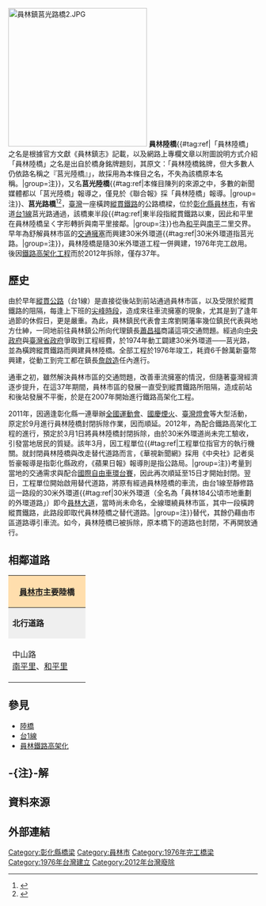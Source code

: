 {{Infobox_Bridge
|bridge_name=員林陸橋
|image= 員林鎮莒光路橋.JPG
|caption= 2011年的員林陸橋
|official_name= 
|Also_known_as= 
|carries= {{Jct|country=TWN|PH|1}}
|crosses= [[縱貫鐵路|縱貫鐵路]]
|locale= {{TWN}}[[彰化縣|彰化縣]][[員林市|員林市]]
|maint= 
|id=
|design= 鋼筋混凝土橋
|mainspan= 公尺
|length= 公尺
|width= 30公尺
|height= 公尺
|clearance= 
|below= 
|aadtraffic=
|open= 1976年
|closed= 2012年
|toll= 
|coordinates={{coord|23|58|11.4|N|120|34|5.9|E}}
}}
[[File:員林鎮莒光路橋2.JPG|280px]]
'''員林陸橋'''{{#tag:ref|「員林陸橋」之名是根據官方文獻《員林鎮志》記載{{r|開拓篇}}，以及網路上專欄文章以附圖說明方式介紹「員林陸橋」之名是出自於橋身銘牌題刻{{r|Hudson}}，其原文：「員林陸橋銘牌，但大多數人仍依路名稱之『莒光陸橋』{{r|Hudson}}」，故採用為本條目之名，不失為該橋原本名稱。|group=注}}，又名'''莒光陸橋'''{{#tag:ref|本條目陳列的來源之中，多數的新聞媒體都以「莒光陸橋」報導之，僅見於《聯合報》採「員林陸橋」報導。|group=注}}、'''莒光路橋'''<ref>{{cite news|title=員林莒光路橋何時拆，延至14日以後|publisher=彰視新聞|author=王瀚增|date=2012-03-05|url=http://news.sdtv.com.tw/News_detail.html?sn=20684&p5=1&select_5=%B2%F7%A5%FA%B8%F4#news_top}}</ref><ref>{{Cite web |url=http://www.chcg.gov.tw/ch/03news/01search_view.asp?bull_id=114636 |title=《彰化縣消防局第二大隊員林西區消防隊因應『莒光路橋封閉』作為》，彰化縣政府官網 |accessdate=2014-01-01 |archive-date=2019-09-18 |archive-url=https://web.archive.org/web/20190918155210/http://www.chcg.gov.tw/ch/03news/01search_view.asp?bull_id=114636 |dead-url=no }}</ref>，[[臺灣|臺灣]]一座橫跨[[縱貫鐵路|縱貫鐵路]]的公路橋樑，位於[[彰化縣|彰化縣]][[員林市|員林市]]，有省道[[台1線|台1線]]莒光路通過，該橋東半段{{#tag:ref|東半段指縱貫鐵路以東，因此和平里在員林陸橋呈ㄑ字形轉折與南平里接鄰{{r|map}}。|group=注}}也為[[和平里_(員林市)|和平]]與[[南平里_(員林市)|南平]]二里交界{{r|開拓篇}}{{r|map}}。早年為舒解員林市區的[[交通擁塞|交通擁塞]]而興建30米外環道{{#tag:ref|30米外環道指莒光路{{r|建設篇}}。|group=注}}，員林陸橋是隨30米外環道工程一併興建，1976年完工啟用{{r|建設篇}}。後因[[員林鐵路高架化|鐵路高架化工程]]而於2012年拆除，僅存37年{{r|阮怡瑜}}。

== 歷史 ==
由於早年[[縱貫公路|縱貫公路]]（台1線）是直接從後站到前站通過員林市區，以及受限於縱貫鐵路的阻隔，每逢上下班的[[尖峰時段|尖峰時段]]，造成來往車流擁塞的現象，尤其是到了逢年過節的休假日，更是嚴重{{r|建設篇}}。為此，員林鎮民代表會主席劉開藩率幾位鎮民代表與地方仕紳，一同地前往員林鎮公所向代理鎮長[[蕭昌福|蕭昌福]]商議這項交通問題{{r|建設篇}}。經過向[[中華民國中央政府|中央政府]]與[[臺灣省政府|臺灣省政府]]爭取到工程經費，於1974年動工闢建30米外環道——莒光路，並為橫跨縱貫鐵路而興建員林陸橋{{r|建設篇}}。全部工程於1976年竣工，耗資6千餘萬新臺幣興建，從動工到完工都在鎮長[[詹啟造|詹啟造]]任內進行{{r|建設篇}}。

通車之初，雖然解決員林市區的交通問題，改善車流擁塞的情況，但隨著臺灣經濟逐步提升，在這37年期間，員林市區的發展一直受到縱貫鐵路所阻隔，造成前站和後站發展不平衡，於是在2007年開始進行鐵路高架化工程{{r|建設篇}}{{r|阮怡瑜}}{{r|劉惠娟}}。

2011年，因適逢彰化縣一連舉辦[[全國運動會|全國運動會]]、[[國慶煙火|國慶煙火]]、[[臺灣燈會|臺灣燈會]]等大型活動，原定於9月進行員林陸橋封閉拆除作業，因而順延{{r|陸橋要拆}}。2012年，為配合鐵路高架化工程的進行，預定於3月1日將員林陸橋封閉拆除，由於30米外環道尚未完工驗收，引發當地居民的質疑{{r|中央社}}{{r|appledaily}}。該年3月，因工程單位{{#tag:ref|工程單位指官方的執行機關。就封閉員林陸橋與改走替代道路而言，《華視新聞網》採用《中央社》記者吳哲豪報導是指彰化縣政府，《蘋果日報》報導則是指公路局{{r|中央社}}{{r|appledaily}}。|group=注}}考量到當地的交通需求與配合[[2012年國際自由車環台公路大賽|國際自由車環台賽]]，因此再次順延至15日才開始封閉{{r|中央社}}{{r|何森永}}。翌日，工程單位開始啟用替代道路，將原有經過員林陸橋的車流，由台1線至靜修路這一路段的30米外環道{{#tag:ref|30米外環道（全名為「員林184公頃市地重劃的外環道路」）即今[[員林大道|員林大道]]，當時尚未命名，全線環繞員林市區，其中一段橫跨縱貫鐵路，此路段即取代員林陸橋之替代道路{{r|吳為恭}}{{r|道路資訊}}。|group=注}}替代，其餘仍藉由市區道路導引車流{{r|何森永}}{{r|改走替代}}。如今，員林陸橋已被拆除，原本橋下的道路也封閉，不再開放通行{{r|阮怡瑜}}。

== 相鄰道路 ==
{|  class="toccolours" border="1" cellpadding="4" style="margin: 0 auto; border-collapse: collapse; text-align: center; white-space:nowrap;"
|-  
! colspan="3" style="background: #ffdead;" | '''[[員林市|員林市]]主要陸橋'''
|-
| style="background: #efefef;" | '''北行道路'''
| colspan="1" style= "background: #efefef;"    |'''[[縱貫鐵路|縱貫鐵路]]'''
| style="background: #efefef;" | '''南行道路'''
|-
| style="width:140px; height:88px;" |  中山路<br>[[南平里_(員林市)|南平里]]、[[和平里_(員林市)|和平里]]</small>
| style="width:200px; height:75px;" | '''員林陸橋'''<br /><small>''往''</small><br /><small>''←[[彰化市|彰化]]方向　　　　[[北斗鎮_(臺灣)|北斗]]方向→''</small>
| style="width:140px; height:75px;" | 莒光路<br /><small>[[南平里_(員林市)|南平里]]</small>
{| border="0"
|}
|}

== 參見 ==
*[[陸橋|陸橋]]
*[[台1線|台1線]]
*[[員林市區鐵路高架化計畫|員林鐵路高架化]]

== -{注}-解 ==
{{reflist|group=注|colwidth=30em}}

== 資料來源 ==
{{reflist|2|refs=

<ref name="map">{{cite book |title=《彰化縣員林鎮行政區域圖》（比例尺1：10,000）|publisher=內政部 |language=zh-tw |isbn=9789860095395 |date=2007年5月}}</ref>

<ref name="劉惠娟">{{cite web |url=http://www2.chcg.gov.tw/book/no03/3-1.htm |title=真是「遲來的正義」 專訪員林鎮民代表劉惠娟 |work=《陽光彰化》第三期 |publisher=彰化縣政府 |accessdate=2013年12月28日 |language=zh-tw |archive-date=2018年2月4日 |archive-url=https://web.archive.org/web/20180204120538/http://www2.chcg.gov.tw/book/no03/3-1.htm |dead-url=no }}</ref>

<ref name="何森永">{{cite web |url=https://www.chcg.gov.tw/public_works/03bulletin/bulletin02_con.asp?bull_id=113870 |title=配合鐵路高架化工程施工 員林莒光陸橋將自101.3.15.起封閉進行拆除 |work=訊息中心 新聞焦點 |author=第一工程段何森永段長 |publisher=彰化縣政府工務處 |accessdate=2013年12月28日 |language=zh-tw |date=2012年3月11日 |archive-date=2019年9月14日 |archive-url=https://web.archive.org/web/20190914140634/https://www.chcg.gov.tw/public_works/03bulletin/bulletin02_con.asp?bull_id=113870 |dead-url=no }}</ref>

<ref name="建設篇">{{cite web |url=http://www.yuanlin.gov.tw/home/data/980731-5.pdf |title=建設篇 |work=[http://www.yuanlin.gov.tw/home/main1-12.asp 員林鎮志初稿] |author= |publisher=員林鎮公所 |accessdate=2013年12月28日 |language=zh-tw |archive-date=2019年9月13日 |archive-url=https://web.archive.org/web/20190913234709/http://www.yuanlin.gov.tw/home/data/980731-5.pdf |dead-url=no }}</ref>

<ref name="開拓篇">{{cite web |url=http://www.yuanlin.gov.tw/home/data/980731-2.pdf |title=開拓篇 |work=[http://www.yuanlin.gov.tw/home/main1-12.asp 員林鎮志初稿] |author= |publisher=員林鎮公所 |accessdate=2013年12月28日 |language=zh-tw |archive-date=2016年3月4日 |archive-url=https://web.archive.org/web/20160304130927/http://www.yuanlin.gov.tw/home/data/980731-2.pdf |dead-url=no }}</ref>

<ref name="阮怡瑜">{{cite news |url=http://www.libertytimes.com.tw/2012/new/apr/17/today-center7.htm |title=告別莒光陸橋 員林人留影憶往 |author=阮怡瑜 |publisher=自由時報電子報 |accessdate=2013年12月28日 |language=zh-tw |date=2012年4月17日 |deadurl=yes |archiveurl=https://web.archive.org/web/20121012172515/http://www.libertytimes.com.tw/2012/new/apr/17/today-center7.htm |archivedate=2012年10月12日 }}</ref>

<ref name="中央社">{{cite news |url=http://news.cts.com.tw/cna/society/201203/201203110955200.html |title=員林莒光陸橋 15日封閉拆除 |author=中央社 |publisher=華視新聞網 |accessdate=2013年12月28日 |language=zh-tw |date=2012年3月11日 |deadurl=yes |archiveurl=https://web.archive.org/web/20131228044649/http://news.cts.com.tw/cna/society/201203/201203110955200.html |archivedate=2013年12月28日 }}</ref>

<ref name="陸橋要拆">{{cite news |url= |title=〈員林陸橋要拆了 環鎮道路今履勘〉 |author=何烱榮 |publisher=《聯合報》 |accessdate=2013年12月28日 |language=zh-tw |date=2012年2月28日 }}</ref>

<ref name="改走替代">{{cite news |url= |title=〈員林陸橋封閉 改走替代道路〉 |author=何烱榮 |publisher=《聯合報》 |accessdate=2013年12月28日 |language=zh-tw |date=2012年3月16日 }}</ref>

<ref name="appledaily">{{cite news |url=http://www.appledaily.com.tw/realtimenews/article/new/20120225/111879/ |title=新路未好就封陸橋　公路局挨轟 |author= |publisher=台灣蘋果日報 |accessdate=2013年12月28日 |language=zh-tw |date=2012年2月25日 |archive-date=2015年9月24日 |archive-url=https://web.archive.org/web/20150924142746/http://www.appledaily.com.tw/realtimenews/article/new/20120225/111879/ |dead-url=no }}</ref>

<ref name="Hudson">{{cite web |url=http://rdwrertaiwan.blogspot.tw/2009/05/blog-post.html |title=員林陸橋 |work=Explore the uncharted |author=Hudson Gao |publisher=Google |accessdate=2013年12月28日 |language=zh-tw |date=2009年5月 |archive-date=2013年12月28日 |archive-url=https://web.archive.org/web/20131228132420/http://rdwrertaiwan.blogspot.tw/2009/05/blog-post.html |dead-url=no }}</ref>

<ref name="吳為恭">{{cite news |url=http://www.libertytimes.com.tw/2013/new/oct/29/today-center8-2.htm |title=員林市地重劃 30米道徵名票選 |author=吳為恭 |publisher=自由時報電子報 |accessdate=2013年12月28日 |language=zh-tw |date=2013年10月29日 |deadurl=yes |archiveurl=https://web.archive.org/web/20131029072447/http://www.libertytimes.com.tw/2013/new/oct/29/today-center8-2.htm |archivedate=2013年10月29日 }}</ref>

<ref name="道路資訊">{{cite web |url=http://www.chcg-30road-namevote.com.tw/activity_info.html |title=道路資訊 |work=道好名、好運到 員林184公頃市地重劃區之30米園道道路命名網路票選活動 |author= |publisher=彰化縣政府 |accessdate=2013年12月28日 |language=zh-tw |date= |deadurl=yes |archiveurl=https://web.archive.org/web/20131217125100/http://www.chcg-30road-namevote.com.tw/activity_info.html |archivedate=2013年12月17日 }}</ref>

}}

==外部連結==
{{commons category|Yuanlin Overpass}}

[[Category:彰化縣橋梁|Category:彰化縣橋梁]]
[[Category:員林市|Category:員林市]]
[[Category:1976年完工橋梁|Category:1976年完工橋梁]]
[[Category:1976年台灣建立|Category:1976年台灣建立]]
[[Category:2012年台灣廢除|Category:2012年台灣廢除]]